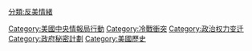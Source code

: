 {{Navbox
|name = 美國參與的政權更迭秘密行動
|title = {{Flagdeco|USA}} [[美國參與的政權更迭秘密行動]] 
|image = [[File:Greater coat of arms of the United States.svg|150px]]
|state = {{{state|autocollapse}}}
|listclass = hlist

|group1 = [[1950年代]]
|list1 =
* {{Flagdeco|IRN|1964}} [[阿賈克斯行動]]<small>（[[1953年]]）</small>
* {{Flagdeco|GTM}} [[1954年危地馬拉政變]]<small>（[[1954年]]）</small>
* {{Flagicon image|Flag_of_Comecon.svg}} [[格拉迪奧行動]]<small>（[[1956年]]—[[1990年]]）</small>
* {{Flagdeco|LBN}} [[1958年黎巴嫩危機]]<small>（[[1958年]]）</small>

|group2 = [[1960年代]]
|list2 =
* {{Flagicon image|Flag_of_Comecon.svg}} [[格拉迪奧行動]]<small>（[[1956年]]—[[1990年]]）</small>
* {{Flagdeco|CUB}} [[豬灣事件]]<small>（[[1961年]]）</small>
* {{Flagdeco|South Vietnam}} [[1963年越南共和国政变|1963年南越政變]]<small>（[[1963年]]）</small>
* {{Flagdeco|BRA}} [[1964年巴西政變]]<small>（[[1964年]]）</small>
* {{Flagdeco|IDN}} [[九三〇事件]]<small>（[[1965年]]）</small>
* {{Flagdeco|IDN}} [[印度尼西亞大屠殺 (1965年－1966年)|印度尼西亞大屠殺]]<small>（[[1965年]]—[[1966年]]）</small>
* [[兀鷹行動]]<small>（[[1968年]]—[[1989年]]）</small>

|group3 = [[1970年代]]
|list3 =
* {{Flagicon image|Flag_of_Comecon.svg}} [[格拉迪奧行動]]<small>（[[1956年]]—[[1990年]]）</small>
* [[兀鷹行動]]<small>（[[1968年]]—[[1989年]]）</small>
* {{Flagdeco|CHL}} [[1973年智利政變]]<small>（[[1973年]]）</small>
* {{Flagdeco|ARG}} [[骯髒戰爭 (阿根廷)|骯髒戰爭]]<small>（[[1976年]]—[[1983年]]）</small>

|group4 = [[1980年代]]
|list4 =
* {{Flagicon image|Flag_of_Comecon.svg}} [[格拉迪奧行動]]<small>（[[1956年]]—[[1990年]]）</small>
* [[兀鷹行動]]<small>（[[1968年]]—[[1989年]]）</small>
* {{Flagdeco|ARG}} [[骯髒戰爭 (阿根廷)|骯髒戰爭]]<small>（[[1976年]]—[[1983年]]）</small>

|group5 = [[1990年代]]
|list5 =
* {{Flagicon image|Flag_of_Comecon.svg}} [[格拉迪奧行動]]<small>（[[1956年]]—[[1990年]]）</small>

|below = 延伸閱讀：[[美國參與的政權更迭]]

}}<noinclude>
{{collapsible option}}
[[Category:美國中央情報局行動]]
[[Category:冷戰衝突]]
[[Category:政治权力变迁]]
[[Category:政府秘密計劃]]
[[Category:美國歷史]]
[[分類:反美情緒]]
</noinclude>